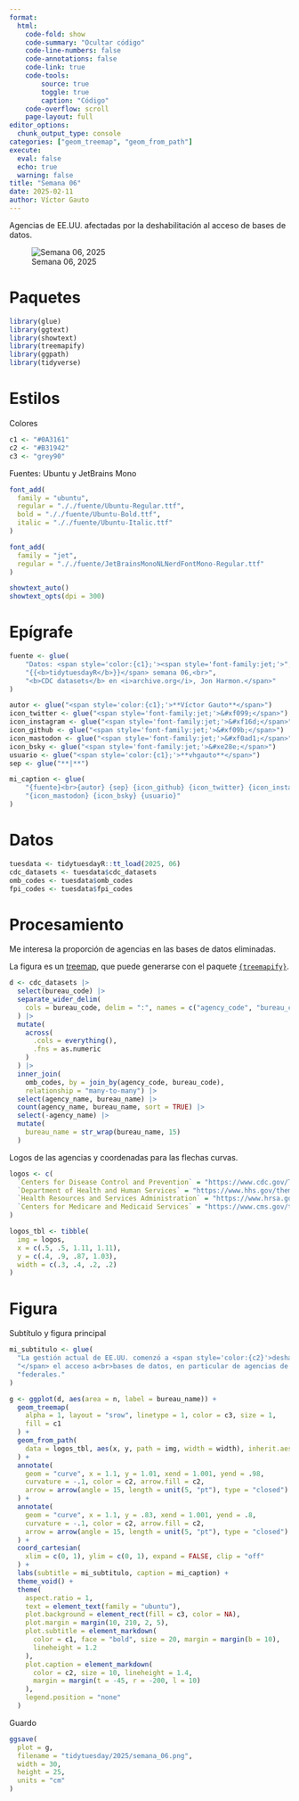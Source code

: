 ```yaml
---
format:
  html:
    code-fold: show
    code-summary: "Ocultar código"
    code-line-numbers: false
    code-annotations: false
    code-link: true
    code-tools:
        source: true
        toggle: true
        caption: "Código"
    code-overflow: scroll
    page-layout: full
editor_options:
  chunk_output_type: console
categories: ["geom_treemap", "geom_from_path"]
execute:
  eval: false
  echo: true
  warning: false
title: "Semana 06"
date: 2025-02-11
author: Víctor Gauto
---
```


Agencias de EE.UU. afectadas por la deshabilitación al acceso de bases de datos.

![Semana 06, 2025](semana_06.png)

# Paquetes

```r
library(glue)
library(ggtext)
library(showtext)
library(treemapify)
library(ggpath)
library(tidyverse)
```

# Estilos

Colores

```r
c1 <- "#0A3161"
c2 <- "#B31942"
c3 <- "grey90"
```

Fuentes: Ubuntu y JetBrains Mono

```r
font_add(
  family = "ubuntu",
  regular = "././fuente/Ubuntu-Regular.ttf",
  bold = "././fuente/Ubuntu-Bold.ttf",
  italic = "././fuente/Ubuntu-Italic.ttf"
)

font_add(
  family = "jet",
  regular = "././fuente/JetBrainsMonoNLNerdFontMono-Regular.ttf"
)

showtext_auto()
showtext_opts(dpi = 300)
```

# Epígrafe

```r
fuente <- glue(
    "Datos: <span style='color:{c1};'><span style='font-family:jet;'>",
    "{{<b>tidytuesdayR</b>}}</span> semana 06,<br>",
    "<b>CDC datasets</b> en <i>archive.org</i>, Jon Harmon.</span>"
)

autor <- glue("<span style='color:{c1};'>**Víctor Gauto**</span>")
icon_twitter <- glue("<span style='font-family:jet;'>&#xf099;</span>")
icon_instagram <- glue("<span style='font-family:jet;'>&#xf16d;</span>")
icon_github <- glue("<span style='font-family:jet;'>&#xf09b;</span>")
icon_mastodon <- glue("<span style='font-family:jet;'>&#xf0ad1;</span>")
icon_bsky <- glue("<span style='font-family:jet;'>&#xe28e;</span>")
usuario <- glue("<span style='color:{c1};'>**vhgauto**</span>")
sep <- glue("**|**")

mi_caption <- glue(
    "{fuente}<br>{autor} {sep} {icon_github} {icon_twitter} {icon_instagram} ",
    "{icon_mastodon} {icon_bsky} {usuario}"
)
```

# Datos

```r
tuesdata <- tidytuesdayR::tt_load(2025, 06)
cdc_datasets <- tuesdata$cdc_datasets
omb_codes <- tuesdata$omb_codes
fpi_codes <- tuesdata$fpi_codes
```

# Procesamiento

Me interesa la proporción de agencias en las bases de datos eliminadas.

La figura es un [treemap](https://en.wikipedia.org/wiki/Treemapping), que puede generarse con el paquete [`{treemapify}`](https://wilkox.org/treemapify/).

```r
d <- cdc_datasets |> 
  select(bureau_code) |> 
  separate_wider_delim(
    cols = bureau_code, delim = ":", names = c("agency_code", "bureau_code")
  ) |> 
  mutate(
    across(
      .cols = everything(),
      .fns = as.numeric
    )
  ) |> 
  inner_join(
    omb_codes, by = join_by(agency_code, bureau_code),
    relationship = "many-to-many") |> 
  select(agency_name, bureau_name) |> 
  count(agency_name, bureau_name, sort = TRUE) |> 
  select(-agency_name) |> 
  mutate(
    bureau_name = str_wrap(bureau_name, 15)
  )
```

Logos de las agencias y coordenadas para las flechas curvas.

```r
logos <- c(
  `Centers for Disease Control and Prevention` = "https://www.cdc.gov/TemplatePackage/5.0/img/logo/cdc-logo-tag-right.svg",
  `Department of Health and Human Services` = "https://www.hhs.gov/themes/custom/hhs_uswds/logo-desktop.svg",
  `Health Resources and Services Administration` = "https://www.hrsa.gov/themes/hrsa/uswds_hrsa/images/hrsa-logo.png",
  `Centers for Medicare and Medicaid Services` = "https://www.cms.gov/themes/custom/cms_evo/logo.svg"
)

logos_tbl <- tibble(
  img = logos,
  x = c(.5, .5, 1.11, 1.11),
  y = c(.4, .9, .87, 1.03),
  width = c(.3, .4, .2, .2)
)
```

# Figura

Subtítulo y figura principal

```r
mi_subtitulo <- glue(
  "La gestión actual de EE.UU. comenzó a <span style='color:{c2}'>deshabilitar",
  "</span> el acceso a<br>bases de datos, en particular de agencias de salud ",
  "federales."
)

g <- ggplot(d, aes(area = n, label = bureau_name)) +
  geom_treemap(
    alpha = 1, layout = "srow", linetype = 1, color = c3, size = 1, 
    fill = c1
  ) +
  geom_from_path(
    data = logos_tbl, aes(x, y, path = img, width = width), inherit.aes = FALSE
  ) +
  annotate(
    geom = "curve", x = 1.1, y = 1.01, xend = 1.001, yend = .98,
    curvature = -.1, color = c2, arrow.fill = c2,
    arrow = arrow(angle = 15, length = unit(5, "pt"), type = "closed")
  ) +
  annotate(
    geom = "curve", x = 1.1, y = .83, xend = 1.001, yend = .8,
    curvature = -.1, color = c2, arrow.fill = c2,
    arrow = arrow(angle = 15, length = unit(5, "pt"), type = "closed")
  ) +
  coord_cartesian(
    xlim = c(0, 1), ylim = c(0, 1), expand = FALSE, clip = "off"
  ) +
  labs(subtitle = mi_subtitulo, caption = mi_caption) +
  theme_void() +
  theme(
    aspect.ratio = 1,
    text = element_text(family = "ubuntu"),
    plot.background = element_rect(fill = c3, color = NA),
    plot.margin = margin(10, 210, 2, 5),
    plot.subtitle = element_markdown(
      color = c1, face = "bold", size = 20, margin = margin(b = 10),
      lineheight = 1.2
    ),
    plot.caption = element_markdown(
      color = c2, size = 10, lineheight = 1.4,
      margin = margin(t = -45, r = -200, l = 10)
    ),
    legend.position = "none"
  )
```

Guardo

```r
ggsave(
  plot = g,
  filename = "tidytuesday/2025/semana_06.png",
  width = 30,
  height = 25,
  units = "cm"
)
```
